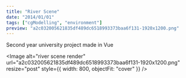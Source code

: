 ```yaml
---
title: "River Scene"
date: "2014/01/01"
tags: ["cgModelling", "environment"]
preview: "a2c032005621835df489dc6518993373baa6f131-1920x1200.png"
---
```



Second year university project made in Vue

<Image
  alt="river scene render"
  url="a2c032005621835df489dc6518993373baa6f131-1920x1200.png"
  resize="post"
  style={{ width: 800, objectFit: "cover" }}
/>
